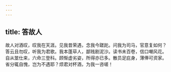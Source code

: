 ```yaml
---
---
---
```

title: 答故人
---



故人对酒叹，叹我在天涯。见我昔荣遇，念我今蹉跎。问我为司马，官意复如何？答云且勿叹，听我为君歌。我本蓬荜人，鄙贱剧泥沙。读书未百卷，信口嘲风花。自从筮仕来，六命三登科。顾惭虚劣姿，所得亦已多。散员足庇身，薄俸可资家。省分辄自愧，岂为不遇耶？烦君对杯酒，为我一咨嗟！